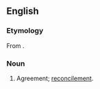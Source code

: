 ==English==

===Etymology===
From {{der|en|fro|acordement}}.

===Noun===
{{en-noun}}

# {{lb|en|obsolete}} Agreement; [[reconcilement]].